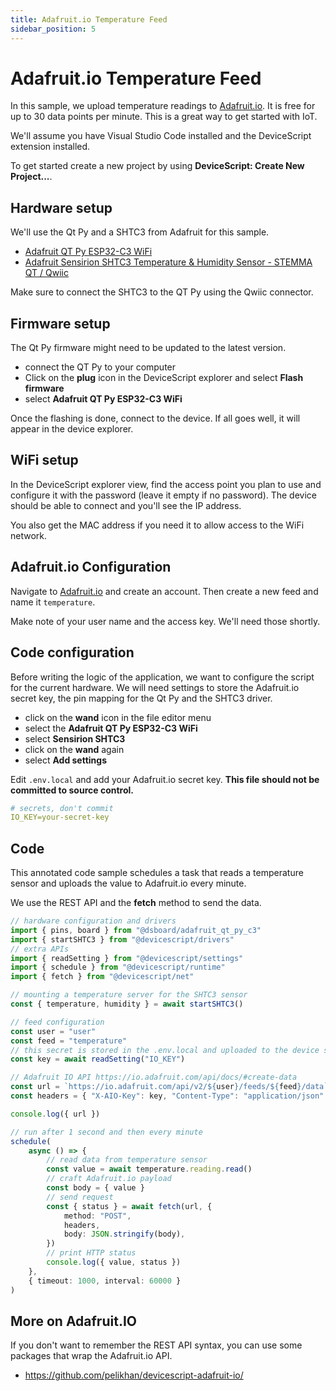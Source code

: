 ```yaml
---
title: Adafruit.io Temperature Feed
sidebar_position: 5
---
```


# Adafruit.io Temperature Feed

In this sample, we upload temperature readings to [Adafruit.io](https://io.adafruit.com/).
It is free for up to 30 data points per minute. This is a great way to get started with IoT.

We'll assume you have Visual Studio Code installed and the DeviceScript extension installed.

To get started create a new project by using **DeviceScript: Create New Project...**.

## Hardware setup

We'll use the Qt Py and a SHTC3 from Adafruit for this sample.

-   [Adafruit QT Py ESP32-C3 WiFi](https://www.adafruit.com/product/5405)
-   [Adafruit Sensirion SHTC3 Temperature & Humidity Sensor - STEMMA QT / Qwiic](https://www.adafruit.com/product/4636)

Make sure to connect the SHTC3 to the QT Py using the Qwiic connector.

## Firmware setup

The Qt Py firmware might need to be updated to the latest version.

-   connect the QT Py to your computer
-   Click on the **plug** icon in the DeviceScript explorer and select **Flash firmware**
-   select **Adafruit QT Py ESP32-C3 WiFi**

Once the flashing is done, connect to the device. If all goes well, it will appear in the device explorer.

## WiFi setup

In the DeviceScript explorer view, find the access point you plan to use and configure it with the password
(leave it empty if no password). The device should be able to connect and you'll see the IP address.

You also get the MAC address if you need it to allow access to the WiFi network.

## Adafruit.io Configuration

Navigate to [Adafruit.io](https://io.adafruit.com/) and create an account.
Then create a new feed and name it `temperature`.

Make note of your user name and the access key. We'll need those shortly.

## Code configuration

Before writing the logic of the application, we want to configure the script
for the current hardware. We will need settings to store the Adafruit.io secret key,
the pin mapping for the Qt Py and the SHTC3 driver.

-   click on the **wand** icon in the file editor menu
-   select the **Adafruit QT Py ESP32-C3 WiFi**
-   select **Sensirion SHTC3**
-   click on the **wand** again
-   select **Add settings**

Edit `.env.local` and add your Adafruit.io secret key. **This file should not be committed to source control.**

```yaml
# secrets, don't commit
IO_KEY=your-secret-key
```

## Code

This annotated code sample schedules a task that reads a temperature sensor
and uploads the value to Adafruit.io every minute.

We use the REST API and the **fetch** method to send the data.

```ts
// hardware configuration and drivers
import { pins, board } from "@dsboard/adafruit_qt_py_c3"
import { startSHTC3 } from "@devicescript/drivers"
// extra APIs
import { readSetting } from "@devicescript/settings"
import { schedule } from "@devicescript/runtime"
import { fetch } from "@devicescript/net"

// mounting a temperature server for the SHTC3 sensor
const { temperature, humidity } = await startSHTC3()

// feed configuration
const user = "user"
const feed = "temperature"
// this secret is stored in the .env.local and uploaded to the device settings
const key = await readSetting("IO_KEY")

// Adafruit IO API https://io.adafruit.com/api/docs/#create-data
const url = `https://io.adafruit.com/api/v2/${user}/feeds/${feed}/data`
const headers = { "X-AIO-Key": key, "Content-Type": "application/json" }

console.log({ url })

// run after 1 second and then every minute
schedule(
    async () => {
        // read data from temperature sensor
        const value = await temperature.reading.read()
        // craft Adafruit.io payload
        const body = { value }
        // send request
        const { status } = await fetch(url, {
            method: "POST",
            headers,
            body: JSON.stringify(body),
        })
        // print HTTP status
        console.log({ value, status })
    },
    { timeout: 1000, interval: 60000 }
)
```

## More on Adafruit.IO

If you don't want to remember the REST API syntax, you can use some packages that wrap the Adafruit.io API.

-   https://github.com/pelikhan/devicescript-adafruit-io/
